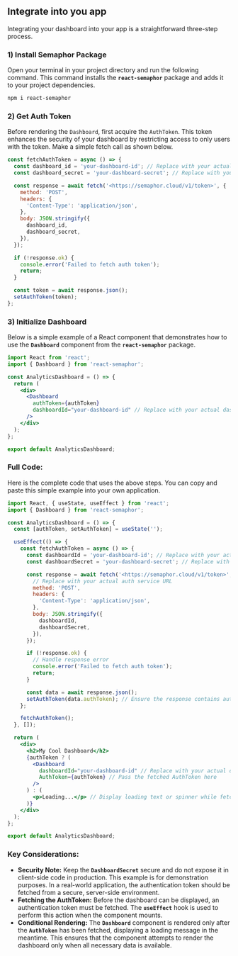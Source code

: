 ## **Integrate into you app**

Integrating your dashboard into your app is a straightforward three-step process.

### **1) Install Semaphor Package**

Open your terminal in your project directory and run the following command. This command installs the **`react-semaphor`** package and adds it to your project dependencies.

```markdown copy
npm i react-semaphor
```

### **2) Get Auth Token**

Before rendering the `Dashboard`, first acquire the `AuthToken`. This token enhances the security of your dashboard by restricting access to only users with the token. Make a simple fetch call as shown below.

```jsx copy {2-3}
const fetchAuthToken = async () => {
  const dashboard_id = 'your-dashboard-id'; // Replace with your actual dashboard ID
  const dashboard_secret = 'your-dashboard-secret'; // Replace with your actual dashboard secret

  const response = await fetch('<https://semaphor.cloud/v1/token>', {
    method: 'POST',
    headers: {
      'Content-Type': 'application/json',
    },
    body: JSON.stringify({
      dashboard_id,
      dashboard_secret,
    }),
  });

  if (!response.ok) {
    console.error('Failed to fetch auth token');
    return;
  }

  const token = await response.json();
  setAuthToken(token);
};
```

### **3) Initialize Dashboard**

Below is a simple example of a React component that demonstrates how to use the **`Dashboard`** component from the **`react-semaphor`** package.

```jsx {7-10} copy
import React from 'react';
import { Dashboard } from 'react-semaphor';

const AnalyticsDashboard = () => {
  return (
    <div>
      <Dashboard
        authToken={authToken}
        dashboardId="your-dashboard-id" // Replace with your actual dashboard ID
      />
    </div>
  );
};

export default AnalyticsDashboard;
```

### Full Code:

Here is the complete code that uses the above steps. You can copy and paste this simple example into your own application.

```jsx
import React, { useState, useEffect } from 'react';
import { Dashboard } from 'react-semaphor';

const AnalyticsDashboard = () => {
  const [authToken, setAuthToken] = useState('');

  useEffect(() => {
    const fetchAuthToken = async () => {
      const dashboardId = 'your-dashboard-id'; // Replace with your actual dashboard ID
      const dashboardSecret = 'your-dashboard-secret'; // Replace with your actual dashboard secret

      const response = await fetch('<https://semaphor.cloud/v1/token>', {
        // Replace with your actual auth service URL
        method: 'POST',
        headers: {
          'Content-Type': 'application/json',
        },
        body: JSON.stringify({
          dashboardId,
          dashboardSecret,
        }),
      });

      if (!response.ok) {
        // Handle response error
        console.error('Failed to fetch auth token');
        return;
      }

      const data = await response.json();
      setAuthToken(data.authToken); // Ensure the response contains authToken
    };

    fetchAuthToken();
  }, []);

  return (
    <div>
      <h2>My Cool Dashboard</h2>
      {authToken ? (
        <Dashboard
          dashboardId="your-dashboard-id" // Replace with your actual dashboard ID
          AuthToken={authToken} // Pass the fetched AuthToken here
        />
      ) : (
        <p>Loading...</p> // Display loading text or spinner while fetching AuthToken
      )}
    </div>
  );
};

export default AnalyticsDashboard;
```

### **Key Considerations:**

- **Security Note:** Keep the **`DashboardSecret`** secure and do not expose it in client-side code in production. This example is for demonstration purposes. In a real-world application, the authentication token should be fetched from a secure, server-side environment.
- **Fetching the AuthToken:** Before the dashboard can be displayed, an authentication token must be fetched. The **`useEffect`** hook is used to perform this action when the component mounts.
- **Conditional Rendering:** The **`Dashboard`** component is rendered only after the **`AuthToken`** has been fetched, displaying a loading message in the meantime. This ensures that the component attempts to render the dashboard only when all necessary data is available.
